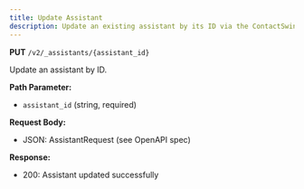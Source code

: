 ```yaml
---
title: Update Assistant
description: Update an existing assistant by its ID via the ContactSwing API.
---
```


**PUT** `/v2/_assistants/{assistant_id}`

Update an assistant by ID.

**Path Parameter:**
- `assistant_id` (string, required)

**Request Body:**
- JSON: AssistantRequest (see OpenAPI spec)

**Response:**
- 200: Assistant updated successfully